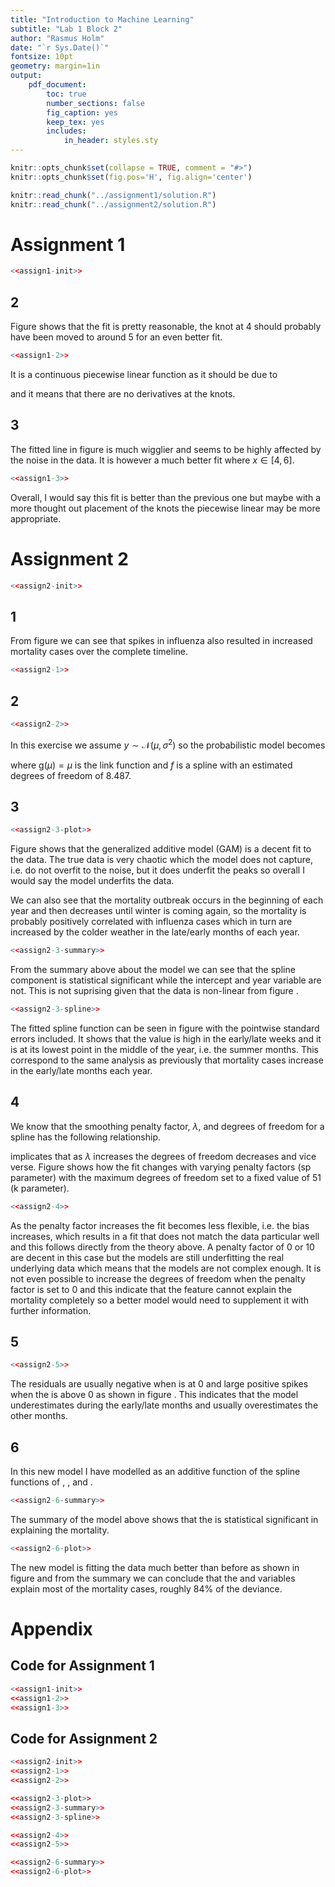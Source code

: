 ```yaml
---
title: "Introduction to Machine Learning"
subtitle: "Lab 1 Block 2"
author: "Rasmus Holm"
date: "`r Sys.Date()`"
fontsize: 10pt
geometry: margin=1in
output:
    pdf_document:
        toc: true
        number_sections: false
        fig_caption: yes
        keep_tex: yes
        includes:
            in_header: styles.sty
---
```


```r
knitr::opts_chunk$set(collapse = TRUE, comment = "#>")
knitr::opts_chunk$set(fig.pos='H', fig.align='center')

knitr::read_chunk("../assignment1/solution.R")
knitr::read_chunk("../assignment2/solution.R")
```

\newpage

# Assignment 1
```r
<<assign1-init>>
```

## 2
Figure \ref{fig:plot12} shows that the fit is pretty reasonable, the knot at 4 should probably have been moved to around 5 for an even better fit.

```r
<<assign1-2>>
```

It is a continuous piecewise linear function as it should be due to

\begin{equation*}
\begin{aligned}
& h_{3}(X) = (X - \xi_{1})_{+}, \\
& h_{4}(X) = (X - \xi_{2})_{+}
\end{aligned}
\end{equation*}

and it means that there are no derivatives at the knots.

## 3
The fitted line in figure \ref{fig:plot13} is much wigglier and seems to be highly affected by the noise in the data. It is however a much better fit where $x \in \left[ 4, 6 \right]$.

```r
<<assign1-3>>
```

Overall, I would say this fit is better than the previous one but maybe with a more thought out placement of the knots the piecewise linear may be more appropriate.

\newpage

# Assignment 2
```r
<<assign2-init>>
```

## 1
From figure \ref{fig:plot21} we can see that spikes in influenza also resulted in increased mortality cases over the complete timeline.

```r
<<assign2-1>>
```

## 2
```r
<<assign2-2>>
```

\textbf{TODO}

In this exercise we assume $y \sim \mathcal{N}(\mu, \sigma^{2})$ so the probabilistic model becomes

\begin{equation*}
g(\mathbf{E} \left[ Y | X \right]) = \alpha + \textit{Year} + f(\textit{Week}),
\end{equation*}

where $\text{g}(\mu) = \mu$ is the link function and $f$ is a spline with an estimated degrees of freedom of $8.487$.

## 3
```r
<<assign2-3-plot>>
```

Figure \ref{fig:plot23} shows that the generalized additive model (GAM) is a decent fit to the data. The true data is very chaotic which the model does not capture, i.e. do not overfit to the noise, but it does underfit the peaks so overall I would say the model underfits the data.

We can also see that the mortality outbreak occurs in the beginning of each year and then decreases until winter is coming again, so the mortality is probably positively correlated with influenza cases which in turn are increased by the colder weather in the late/early months of each year.

```r
<<assign2-3-summary>>
```

From the summary above about the model we can see that the spline component is statistical significant while the intercept and year variable are not. This is not suprising given that the data is non-linear from figure \ref{fig:plot23}.

```r
<<assign2-3-spline>>
```

The fitted \textit{week} spline function can be seen in figure \ref{fig:spline} with the pointwise standard errors included. It shows that the value is high in the early/late weeks and it is at its lowest point in the middle of the year, i.e. the summer months. This correspond to the same analysis as previously that mortality cases increase in the early/late months each year.

## 4
We know that the smoothing penalty factor, $\lambda$, and degrees of freedom for a spline has the following relationship.

\begin{equation*}
\text{df}_{\lambda} = \sum_{k = 1}^{N} \frac{1}{1 + \lambda d_{k}}
\end{equation*}

implicates that as $\lambda$ increases the degrees of freedom decreases and vice verse. Figure \ref{fig:plot24} shows how the fit changes with varying penalty factors (sp parameter) with the maximum degrees of freedom set to a fixed value of $51$ (k parameter).

```r
<<assign2-4>>
```

As the penalty factor increases the fit becomes less flexible, i.e. the bias increases, which results in a fit that does not match the data particular well and this follows directly from the theory above. A penalty factor of 0 or 10 are decent in this case but the models are still underfitting the real underlying data which means that the models are not complex enough. It is not even possible to increase the degrees of freedom when the penalty factor is set to 0 and this indicate that the \textit{week} feature cannot explain the mortality completely so a better model would need to supplement it with further information.

## 5
```r
<<assign2-5>>
```

The residuals are usually negative when \textit{influenza} is at 0 and large positive spikes when the \textit{influenza} is above 0 as shown in figure \ref{fig:plot25}. This indicates that the model underestimates during the early/late months and usually overestimates the other months.

## 6
In this new model I have modelled \textit{mortality} as an additive function of the spline functions of \textit{year}, \textit{week}, and \textit{influenza}.

```r
<<assign2-6-summary>>
```

The summary of the model above shows that the \textit{influenza} is statistical significant in explaining the mortality.

```r
<<assign2-6-plot>>
```

The new model is fitting the data much better than before as shown in figure \ref{fig:plot26} and from the summary we can conclude that the \textit{week} and \textit{influenza} variables explain most of the mortality cases, roughly $84\%$ of the deviance.

\newpage

# Appendix

## Code for Assignment 1
```r
<<assign1-init>>
<<assign1-2>>
<<assign1-3>>
```

## Code for Assignment 2
```r
<<assign2-init>>
<<assign2-1>>
<<assign2-2>>

<<assign2-3-plot>>
<<assign2-3-summary>>
<<assign2-3-spline>>

<<assign2-4>>
<<assign2-5>>

<<assign2-6-summary>>
<<assign2-6-plot>>
```
